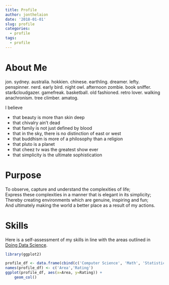 ```yaml
---
title: Profile
author: jonthelaion
date: '2018-01-01'
slug: profile
categories:
  - profile
tags:
  - profile
---
```


# About Me

jon. sydney. australia. hokkien. chinese. earthling. dreamer. lefty. penspinner. nerd. early bird. night owl. afternoon zombie. book sniffer. star&cloudgazer. gamefreak. basketball. old fashioned. retro lover. walking anachronism. tree climber. amatog.

I believe

* that beauty is more than skin deep
* that chivalry ain’t dead
* that family is not just defined by blood
* that in the sky, there is no distinction of east or west
* that buddhism is more of a philosophy than a religion
* that pluto is a planet
* that cheez tv was the greatest show ever
* that simplicity is the ultimate sophistication

# Purpose

To observe, capture and understand the complexities of life;  
Express these complexities in a manner that is elegant in its simplicity;  
Thereby creating environments which are genuine, inspiring and fun;  
And ultimately making the world a better place as a result of my actions.

# Skills

Here is a self-assessment of my skills in line with the areas outlined in <a href="https://jonthelaion.rbind.io/post/doing-data-science-book/" target="_blank">Doing Data Science</a>.

```r
library(ggplot2)
```

```r
profile_df <- data.frame(cbind(c('Computer Science', 'Math', 'Statistics', 'Machine Learning', 'Domain Expertise', 'Communication and Presentation Skills', 'Data Visualisation'),c(0,1,1,0,2,2,2)))
names(profile_df) <- c('Area','Rating')
ggplot(profile_df, aes(x=Area, y=Rating)) +
    geom_col()
```
